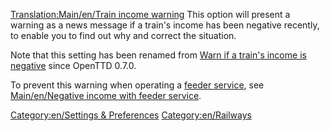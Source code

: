 [[Translation:Main/en/Train income warning]]
{{en/-}}
This option will present a warning as a news message if a train's income has been negative recently, to enable you to find out why and correct the situation.

Note that this setting has been renamed from [[Main/en/Configuring patches/Vehicles#Warn if a train's income is negative|Warn if a train's income is negative]] since OpenTTD 0.7.0.

To prevent this warning when operating a [[Main/en/Feeder service|feeder service]], see [[Main/en/Negative income with feeder service]].
[[Category:en/Settings & Preferences]]
[[Category:en/Railways]]